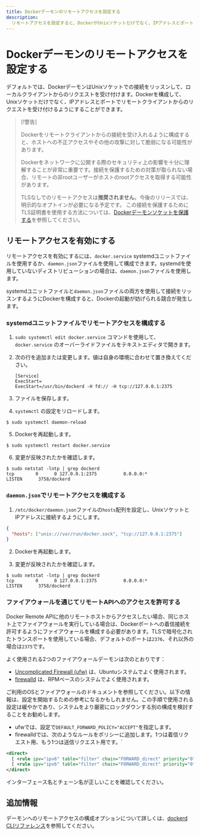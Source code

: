 ```yaml
---
title: Dockerデーモンのリモートアクセスを設定する
description:
  リモートアクセスを設定すると、DockerがUnixソケットだけでなく、IPアドレスとポートでもリクエストを受け入れるように構成できます。
---
```


# Dockerデーモンのリモートアクセスを設定する

デフォルトでは、DockerデーモンはUnixソケットでの接続をリッスンして、ローカルクライアントからのリクエストを受け付けます。Dockerを構成して、Unixソケットだけでなく、IPアドレスとポートでリモートクライアントからのリクエストを受け付けるようにすることができます。

> [!警告]
>
> Dockerをリモートクライアントからの接続を受け入れるように構成すると、ホストへの不正アクセスやその他の攻撃に対して脆弱になる可能性があります。
>
> Dockerをネットワークに公開する際のセキュリティ上の影響を十分に理解することが非常に重要です。接続を保護するための対策が取られない場合、リモートの非rootユーザーがホストのrootアクセスを取得する可能性があります。
>
> TLSなしでのリモートアクセスは**推奨されません**。今後のリリースでは、明示的なオプトインが必要になる予定です。
> この接続を保護するためにTLS証明書を使用する方法については、[Dockerデーモンソケットを保護する](https://docs.docker.com/engine/security/protect-access/)を参照してください。

## リモートアクセスを有効にする

リモートアクセスを有効にするには、`docker.service` systemdユニットファイルを使用するか、`daemon.json`ファイルを使用して構成できます。systemdを使用していないディストリビューションの場合は、`daemon.json`ファイルを使用します。

systemdユニットファイルと`daemon.json`ファイルの両方を使用して接続をリッスンするようにDockerを構成すると、Dockerの起動が妨げられる競合が発生します。

### systemdユニットファイルでリモートアクセスを構成する

1. `sudo systemctl edit docker.service` コマンドを使用して、`docker.service` のオーバーライドファイルをテキストエディタで開きます。

2. 次の行を追加または変更します。値は自身の環境に合わせて置き換えてください。

   ```systemd
   [Service]
   ExecStart=
   ExecStart=/usr/bin/dockerd -H fd:// -H tcp://127.0.0.1:2375
   ```

3. ファイルを保存します。

4. `systemctl` の設定をリロードします。

```console
$ sudo systemctl daemon-reload
```

5. Dockerを再起動します。

```console
$ sudo systemctl restart docker.service
```

6. 変更が反映されたかを確認します。

```console
$ sudo netstat -lntp | grep dockerd
tcp        0      0 127.0.0.1:2375          0.0.0.0:*               LISTEN      3758/dockerd
```

### `daemon.json`でリモートアクセスを構成する

1. `/etc/docker/daemon.json`ファイルの`hosts`配列を設定し、UnixソケットとIPアドレスに接続するようにします。

```json
{
  "hosts": ["unix:///var/run/docker.sock", "tcp://127.0.0.1:2375"]
}
```

2. Dockerを再起動します。

3. 変更が反映されたかを確認します。

```console
$ sudo netstat -lntp | grep dockerd
tcp        0      0 127.0.0.1:2375          0.0.0.0:*               LISTEN      3758/dockerd
```

### ファイアウォールを通じてリモートAPIへのアクセスを許可する

Docker Remote APIに他のリモートホストからアクセスしたい場合、同じホスト上でファイアウォールを実行している場合は、Dockerポートへの着信接続を許可するようにファイアウォールを構成する必要があります。TLSで暗号化されたトランスポートを使用している場合、デフォルトのポートは`2376`、それ以外の場合は`2375`です。

よく使用される2つのファイアウォールデーモンは次のとおりです：

- [Uncomplicated Firewall (ufw)](https://help.ubuntu.com/community/UFW) は、Ubuntuシステムでよく使用されます。
- [firewalld](https://firewalld.org/) は、RPMベースのシステムでよく使用されます。

ご利用のOSとファイアウォールのドキュメントを参照してください。以下の情報は、設定を開始するための参考になるかもしれません。この手順で使用される設定は緩やかであり、システムをより厳密にロックダウンする別の構成を検討することをお勧めします。

- ufwでは、設定で`DEFAULT_FORWARD_POLICY="ACCEPT"`を指定します。
- firewalldでは、次のようなルールをポリシーに追加します。1つは着信リクエスト用、もう1つは送信リクエスト用です。`

```xml
<direct>
  [ <rule ipv="ipv6" table="filter" chain="FORWARD_direct" priority="0"> -i zt0 -j ACCEPT </rule> ]
  [ <rule ipv="ipv6" table="filter" chain="FORWARD_direct" priority="0"> -o zt0 -j ACCEPT </rule> ]
</direct>
```

インターフェース名とチェーン名が正しいことを確認してください。

## 追加情報

デーモンへのリモートアクセスの構成オプションについて詳しくは、[dockerd CLIリファレンス](https://docs.docker.com/reference/cli/dockerd/#bind-docker-to-another-hostport-or-a-unix-socket)を参照してください。
